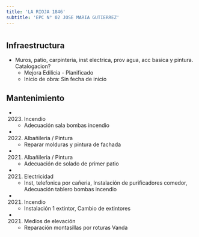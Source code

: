 ```yaml
---
title: 'LA RIOJA 1846'
subtitle: 'EPC N° 02 JOSE MARIA GUTIERREZ'
---
```


#
## Infraestructura

* Muros, patio, carpinteria, inst electrica, prov agua, acc basica y pintura. Catalogacion? 
    + Mejora Edilicia - Planificado 
    + Inicio de obra: Sin fecha de inicio 






## Mantenimiento

*  (2023) Incendio 
    + Adecuación sala bombas incendio

*  (2022) Albañileria / Pintura 
    + Reparar molduras y pintura de fachada

*  (2021) Albañileria / Pintura 
    + Adecuación de solado de primer patio

*  (2021) Electricidad 
    + Inst, telefonica por cañeria, Instalación de purificadores comedor, Adecuación tablero bombas incendio

*  (2021) Incendio 
    + Instalación 1 extintor, Cambio  de extintores

*  (2021) Medios de elevación 
    + Reparación montasillas por roturas Vanda



